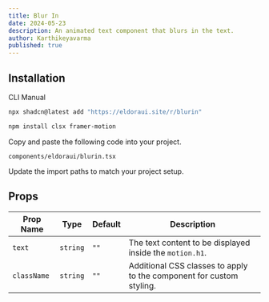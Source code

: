 ```yaml
---
title: Blur In
date: 2024-05-23
description: An animated text component that blurs in the text.
author: Karthikeyavarma
published: true
---
```


<ComponentPreview name="blurindemo" />

## Installation



<Tabs defaultValue="cli">

<TabsList>
  <TabsTrigger value="cli">CLI</TabsTrigger>
  <TabsTrigger value="manual">Manual</TabsTrigger>
</TabsList>
<TabsContent value="cli">

```bash
npx shadcn@latest add "https://eldoraui.site/r/blurin"
```

</TabsContent>

<TabsContent value="manual">


<Steps>

<Step>

```bash
npm install clsx framer-motion
```

</Step>

<Step>Copy and paste the following code into your project.</Step>

`components/eldoraui/blurin.tsx`

<ComponentSource name="blurin" />

<Step>Update the import paths to match your project setup.</Step>

</Steps>

</TabsContent>

</Tabs>



## Props

| Prop Name   | Type     | Default | Description                                                          |
| ----------- | -------- | ------- | -------------------------------------------------------------------- |
| `text`      | `string` | `""`    | The text content to be displayed inside the `motion.h1`.             |
| `className` | `string` | `""`    | Additional CSS classes to apply to the component for custom styling. |
